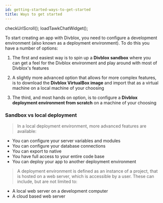 ```yaml
---
id: getting-started-ways-to-get-started
title: Ways to get started
---
```


checkUrlScroll();
loadTawkChatWidget();

To start creating an app with Divblox, you need to configure a development environment (also known as a deployment environment). To do this you have a number of options:

1. The first and easiest way is to spin up a **Divblox sandbox** where you can get a feel for the Divblox environment and play around with most of Divblox's features

2. A slightly more advanced option that allows for more complex features, is to download the **Divblox VirtualBox image** and import that as a virtual machine on a local machine of your choosing
3. The third, and most hands on option, is to configure a **Divblox deployment environment from scratch** on a machine of your choosing

### Sandbox vs local deployment

> In a local deployment environment, more advanced features are available:

-   You can configure your server variables and modules
-   You can configure your database connections
-   You can export to native
-   You have full access to your entire code base
-   You can deploy your app to another deployment environment

> A deployment environment is defined as an instance of a project, that is hosted on a web server, which is accessible by a user.
> These can include, but are not limited to:

-   A local web server on a development computer
-   A cloud based web server